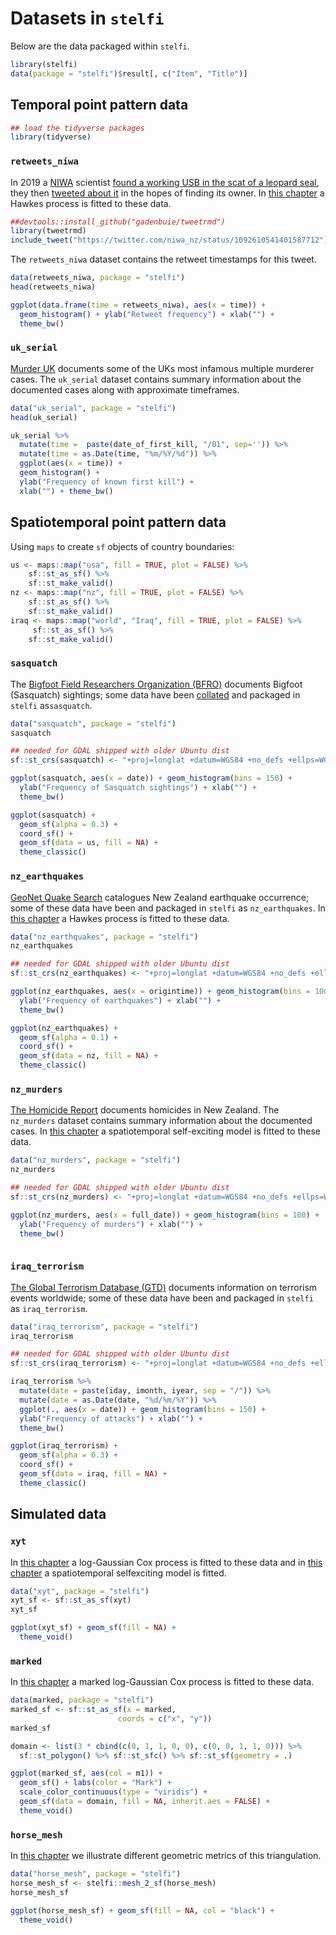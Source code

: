 # Datasets in `stelfi` {#data}

Below are the data packaged within `stelfi`.

```r
library(stelfi)
data(package = "stelfi")$result[, c("Item", "Title")]
```


## Temporal point pattern data


```r
## load the tidyverse packages
library(tidyverse)
```

### `retweets_niwa`  {-}

In 2019 a [NIWA](https://niwa.co.nz/) scientist [found a working USB in the scat of a leopard seal](https://www.nzherald.co.nz/nz/news/article.cfm?c_id=1&objectid=12201147), they then [tweeted about it](https://twitter.com/niwa_nz/status/1092610541401587712) in the hopes of finding its owner. In [this chapter](#hawkes) a Hawkes process is fitted to these data.

```r
##devtools::install_github("gadenbuie/tweetrmd")
library(tweetrmd)
include_tweet("https://twitter.com/niwa_nz/status/1092610541401587712")
```

The `retweets_niwa` dataset contains the retweet timestamps for this tweet.

```r
data(retweets_niwa, package = "stelfi")
head(retweets_niwa)
```


```r
ggplot(data.frame(time = retweets_niwa), aes(x = time)) + 
  geom_histogram() + ylab("Retweet frequency") + xlab("") +
  theme_bw()

```


### `uk_serial`  {-}

[Murder UK](http://www.murderuk.com/) documents some of the UKs most infamous multiple murderer cases. The `uk_serial` dataset contains summary information about the documented cases along with approximate timeframes.

```r
data("uk_serial", package = "stelfi")
head(uk_serial)
```


```r
uk_serial %>%
  mutate(time =  paste(date_of_first_kill, "/01", sep='')) %>%
  mutate(time = as.Date(time, "%m/%Y/%d")) %>%
  ggplot(aes(x = time)) + 
  geom_histogram() + 
  ylab("Frequency of known first kill") + 
  xlab("") + theme_bw()

```



## Spatiotemporal point pattern data



Using `maps` to create `sf` objects of country boundaries:

```r
us <- maps::map("usa", fill = TRUE, plot = FALSE) %>%
    sf::st_as_sf() %>%
    sf::st_make_valid()
nz <- maps::map("nz", fill = TRUE, plot = FALSE) %>%
    sf::st_as_sf() %>%
    sf::st_make_valid()
iraq <- maps::map("world", "Iraq", fill = TRUE, plot = FALSE) %>%
     sf::st_as_sf() %>%
    sf::st_make_valid()
```

### `sasquatch`  {-}

The [Bigfoot Field Researchers Organization (BFRO)](https://www.bfro.net/) documents Bigfoot (Sasquatch) sightings; some data have been [collated](https://data.world/timothyrenner/bfro-sightings-data) and packaged in `stelfi` as`sasquatch`.

```r
data("sasquatch", package = "stelfi")
sasquatch
```

```r
## needed for GDAL shipped with older Ubuntu dist
sf::st_crs(sasquatch) <- "+proj=longlat +datum=WGS84 +no_defs +ellps=WGS84 +towgs84=0,0,0" 
```

```r
ggplot(sasquatch, aes(x = date)) + geom_histogram(bins = 150) +
  ylab("Frequency of Sasquatch sightings") + xlab("") +
  theme_bw()
```

```r
ggplot(sasquatch) +  
  geom_sf(alpha = 0.3) + 
  coord_sf() + 
  geom_sf(data = us, fill = NA) + 
  theme_classic()
```


### `nz_earthquakes`  {-}

[GeoNet Quake Search](http://quakesearch.geonet.org.nz/) catalogues New Zealand earthquake occurrence; some of these data have been and packaged in `stelfi` as `nz_earthquakes`. In [this chapter](#hawkes) a Hawkes process is fitted to these data.


```r
data("nz_earthquakes", package = "stelfi")
nz_earthquakes
```

```r
## needed for GDAL shipped with older Ubuntu dist
sf::st_crs(nz_earthquakes) <- "+proj=longlat +datum=WGS84 +no_defs +ellps=WGS84 +towgs84=0,0,0" 
```

```r
ggplot(nz_earthquakes, aes(x = origintime)) + geom_histogram(bins = 100) +
  ylab("Frequency of earthquakes") + xlab("") +
  theme_bw()
```

```r
ggplot(nz_earthquakes) +  
  geom_sf(alpha = 0.1) + 
  coord_sf() + 
  geom_sf(data = nz, fill = NA) +
  theme_classic()
```

### `nz_murders`  {-}

[The Homicide Report](https://interactives.stuff.co.nz/2019/the-homicide-report/) documents homicides in New Zealand. The `nz_murders` dataset contains summary information about the documented cases.  In [this chapter](#hawkes) a spatiotemporal self-exciting model is fitted to these data.

```r
data("nz_murders", package = "stelfi")
nz_murders
```

```r
## needed for GDAL shipped with older Ubuntu dist
sf::st_crs(nz_murders) <- "+proj=longlat +datum=WGS84 +no_defs +ellps=WGS84 +towgs84=0,0,0" 
```

```r
ggplot(nz_murders, aes(x = full_date)) + geom_histogram(bins = 100) +
  ylab("Frequency of murders") + xlab("") +
  theme_bw()
```

```r

```

### `iraq_terrorism`  {-}

[The Global Terrorism Database (GTD)](http://www.start.umd.edu/gtd/) documents information on terrorism events worldwide; some of these data have been and packaged in `stelfi` as `iraq_terrorism`. 

```r
data("iraq_terrorism", package = "stelfi")
iraq_terrorism
```

```r
## needed for GDAL shipped with older Ubuntu dist
sf::st_crs(iraq_terrorism) <- "+proj=longlat +datum=WGS84 +no_defs +ellps=WGS84 +towgs84=0,0,0" 
```

```r
iraq_terrorism %>%
  mutate(date = paste(iday, imonth, iyear, sep = "/")) %>%
  mutate(date = as.Date(date, "%d/%m/%Y")) %>%
  ggplot(., aes(x = date)) + geom_histogram(bins = 150) +
  ylab("Frequency of attacks") + xlab("") +
  theme_bw()
```

```r
ggplot(iraq_terrorism) +  
  geom_sf(alpha = 0.3) + 
  coord_sf() + 
  geom_sf(data = iraq, fill = NA) +
  theme_classic()
```

## Simulated data

### `xyt`  {-}

In [this chapter](#lgcp) a log-Gaussian Cox process is fitted to these data and in [this chapter](#stelfi) a spatiotemporal selfexciting model is fitted.

```r
data("xyt", package = "stelfi")
xyt_sf <- sf::st_as_sf(xyt)
xyt_sf
```

```r
ggplot(xyt_sf) + geom_sf(fill = NA) +
  theme_void()
```


### `marked`  {-}

In [this chapter](#fit-marked) a marked log-Gaussian Cox process is fitted to these data.

```r
data(marked, package = "stelfi")
marked_sf <- sf::st_as_sf(x = marked,
                        coords = c("x", "y"))
marked_sf
```

```r
domain <- list(3 * cbind(c(0, 1, 1, 0, 0), c(0, 0, 1, 1, 0))) %>%
  sf::st_polygon() %>% sf::st_sfc() %>% sf::st_sf(geometry = .)

ggplot(marked_sf, aes(col = m1)) + 
  geom_sf() + labs(color = "Mark") +
  scale_color_continuous(type = "viridis") +
  geom_sf(data = domain, fill = NA, inherit.aes = FALSE) +
  theme_void()
```


### `horse_mesh` {-}

In [this chapter](#meshmetrics) we illustrate different geometric metrics of this triangulation.

```r
data("horse_mesh", package = "stelfi")
horse_mesh_sf <- stelfi::mesh_2_sf(horse_mesh)
horse_mesh_sf
```

```r
ggplot(horse_mesh_sf) + geom_sf(fill = NA, col = "black") +
  theme_void()
```
